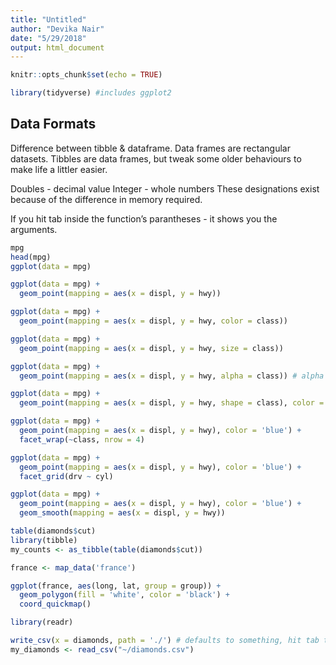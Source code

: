 ```yaml
---
title: "Untitled"
author: "Devika Nair"
date: "5/29/2018"
output: html_document
---
```


```r
knitr::opts_chunk$set(echo = TRUE)

library(tidyverse) #includes ggplot2
```

## Data Formats

Difference between tibble & dataframe. Data frames are rectangular datasets.
Tibbles are data frames, but tweak some older behaviours to make life a littler easier.

Doubles - decimal value 
Integer - whole numbers
These designations exist because of the difference in memory required. 

If you hit tab inside the function's parantheses - it shows you the arguments. 

```r
mpg
head(mpg)
ggplot(data = mpg)

ggplot(data = mpg) + 
  geom_point(mapping = aes(x = displ, y = hwy))

ggplot(data = mpg) + 
  geom_point(mapping = aes(x = displ, y = hwy, color = class))

ggplot(data = mpg) + 
  geom_point(mapping = aes(x = displ, y = hwy, size = class))

ggplot(data = mpg) + 
  geom_point(mapping = aes(x = displ, y = hwy, alpha = class)) # alpha - assigns shades of black

ggplot(data = mpg) + 
  geom_point(mapping = aes(x = displ, y = hwy, shape = class), color = 'blue')

ggplot(data = mpg) + 
  geom_point(mapping = aes(x = displ, y = hwy), color = 'blue') +
  facet_wrap(~class, nrow = 4)

ggplot(data = mpg) + 
  geom_point(mapping = aes(x = displ, y = hwy), color = 'blue') +
  facet_grid(drv ~ cyl)

ggplot(data = mpg) + 
  geom_point(mapping = aes(x = displ, y = hwy), color = 'blue') +
  geom_smooth(mapping = aes(x = displ, y = hwy)) 

```



```r
table(diamonds$cut)
library(tibble)
my_counts <- as_tibble(table(diamonds$cut))

france <- map_data('france')

ggplot(france, aes(long, lat, group = group)) +
  geom_polygon(fill = 'white', color = 'black') +
  coord_quickmap()

library(readr)

write_csv(x = diamonds, path = './') # defaults to something, hit tab to find out where
my_diamonds <- read_csv("~/diamonds.csv")


```








